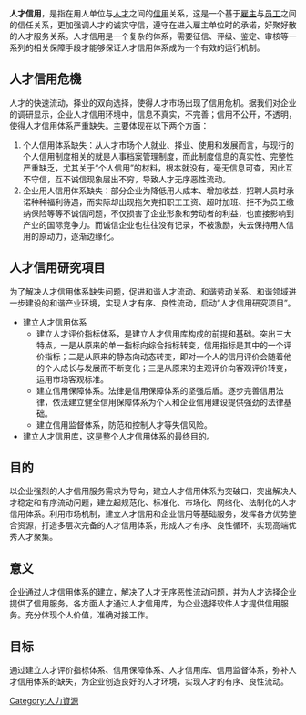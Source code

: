 {{多個問題|
{{inappropriate tone|time=2014-09-14T05:30:54+00:00}}
{{Expert|time=2011-01-08}}
{{Unreferenced |time=2010-02-21T15:49:57+00:00 }}
}}
'''人才信用'''，是指在用人单位与[[人才|人才]]之间的[[信用|信用]]关系，这是一个基于[[雇主|雇主]]与[[员工|员工]]之间的信任关系，更加强调人才的诚实守信，遵守在进入雇主单位时的承诺，好聚好散的人才服务关系。人才信用是一个复杂的体系，需要征信、评级、鉴定、审核等一系列的相关保障手段才能够保证人才信用体系成为一个有效的运行机制。

==人才信用危機==
人才的快速流动，择业的双向选择，使得人才市场出现了信用危机。据我们对企业的调研显示，企业人才信用环境中，信息不真实，不完善；信用不公开，不透明，使得人才信用体系严重缺失。主要体现在以下两个方面：

#个人信用体系缺失：从人才市场个人就业、择业、使用和发展而言，与现行的个人信用制度相关的就是人事档案管理制度，而此制度信息的真实性、完整性严重缺乏，尤其关于“个人信用”的材料，根本就没有，毫无信息可查，因此互不守信，互不诚信现象层出不穷，导致人才无序恶性流动。
#企业用人信用体系缺失：部分企业为降低用人成本、增加收益，招聘人员时承诺种种福利待遇，而实际却出现拖欠克扣职工工资、超时加班、拒不为员工缴纳保险等等不诚信问题，不仅损害了企业形象和劳动者的利益，也直接影响到产业的国际竞争力。而诚信企业也往往没有记录，不被激励，失去保持用人信用的原动力，逐渐边缘化。

==人才信用研究項目==
为了解决人才信用体系缺失问题，促进和谐人才流动、和谐劳动关系、和谐领域进一步建设的和谐产业环境，实现人才有序、良性流动，启动“人才信用研究项目”。

*建立人才信用体系
**建立人才评价指标体系，是建立人才信用库构成的前提和基础。突出三大特点，一是从原来的单一指标向综合指标转变，信用指标是其中的一个评价指标；二是从原来的静态向动态转变，即对一个人的信用评价会随着他的个人成长与发展而不断变化；三是从原来的主观评价向客观评价转变，运用市场客观标准。
**建立信用保障体系。法律是信用保障体系的坚强后盾。逐步完善信用法律，依法建立健全信用保障体系为个人和企业信用建设提供强劲的法律基础。
**建立信用监督体系，防范和控制人才等失信风险。
*建立人才信用库，这是整个人才信用体系的最终目的。

==目的==
以企业强烈的人才信用服务需求为导向，建立人才信用体系为突破口，突出解决人才稳定和有序流动问题，建立起规范化、标准化、市场化、网络化、法制化的人才信用体系。利用市场机制，建立人才信用和企业信用等基础服务，发挥各方优势整合资源，打造多层次完备的人才信用体系，形成人才有序、良性循环，实现高端优秀人才聚集。

==意义==
企业通过人才信用体系的建立，解决了人才无序恶性流动问题，并为人才选择企业提供了信用服务。各方面人才通过人才信用库，为企业选择软件人才提供信用服务。充分体现个人价值，准确对接工作。

==目标==
通过建立人才评价指标体系、信用保障体系、人才信用库、信用监督体系，弥补人才信用体系的缺失，为企业创造良好的人才环境，实现人才的有序、良性流动。

[[Category:人力資源|Category:人力資源]]